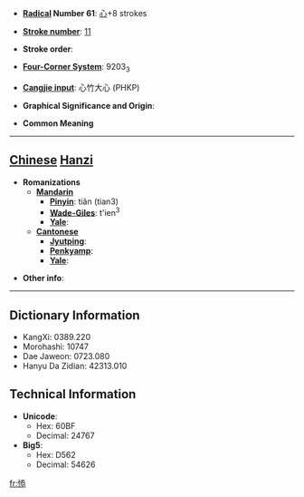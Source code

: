 * '''[[Wiktionary:Chinese radical index| Radical]] Number 61''': [[Wiktionary:Chinese radical index 心|心]]+8 strokes

* '''[[Wiktionary:Chinese total strokes index|Stroke number]]''': [[Wiktionary:Chinese total strokes index 11|11]]

* '''Stroke order''': 

* '''[[Wiktionary:Chinese four corner index|Four-Corner System]]''': 9203<sub>3</sub>

* '''[[Wiktionary:Chinese Cangjie index|Cangjie input]]''': 心竹大心 (PHKP)

* '''Graphical Significance and Origin''': 

* '''Common Meaning'''

----

== [[Chinese]] [[Hanzi]] ==

* '''Romanizations'''
** '''[[Mandarin]]'''
*** '''[[Pinyin]]''': tiǎn (tian3)
*** '''[[Wade-Giles]]''': t'ien<sup>3</sup>
*** '''[[Yale]]''': 
** '''[[Cantonese]]'''
*** '''[[Jyutping]]''':
*** '''[[Penkyamp]]''': 
*** '''[[Yale]]''': 

* '''Other info''': 

----

== Dictionary Information ==

* KangXi: 0389.220
* Morohashi: 10747
* Dae Jaweon: 0723.080
* Hanyu Da Zidian: 42313.010

== Technical Information ==

* '''Unicode''':
** Hex: 60BF
** Decimal: 24767
* '''Big5''':
** Hex: D562
** Decimal: 54626

[[fr:悿]]